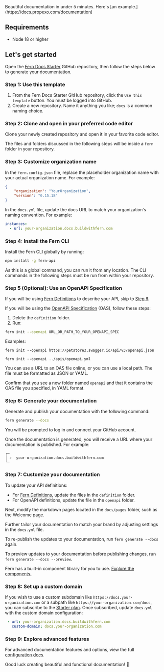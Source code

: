 <Callout intent="success">
Beautiful documentation in under 5 minutes. Here's [an example.](https://docs.propexo.com/documentation)
</Callout>

## Requirements

- Node 18 or higher

## Let's get started

Open the [Fern Docs Starter](https://github.com/fern-api/docs-starter) GitHub repository, then follow the steps below to generate your documentation. 

### Step 1: Use this template

1. From the Fern Docs Starter GitHub repository, click the `Use this template` button. You must be logged into GitHub.
2. Create a new repository. Name it anything you like; `docs` is a common naming choice.

### Step 2: Clone and open in your preferred code editor

Clone your newly created repository and open it in your favorite code editor.

The files and folders discussed in the following steps will be inside a `fern` folder in your repository. 

### Step 3: Customize organization name

In the `fern.config.json` file, replace the placeholder organization name with your actual organization name. For example:

```json
{
    "organization": "YourOrganization",
    "version": "0.15.18"
}
```

In the `docs.yml` file, update the docs URL to match your organization's naming convention. For example:

```yml
instances:
  - url: your-organization.docs.buildwithfern.com
```

### Step 4: Install the Fern CLI

Install the Fern CLI globally by running:

```bash
npm install -g fern-api
```
As this is a global command, you can run it from any location. The CLI commands in the following steps must be run from within your repository.

### Step 5 (Optional): Use an OpenAPI Specification

If you will be using [Fern Definitions](https://docs.buildwithfern.com/api-definition/fern-definition/overview) to describe your API, skip to [Step 6](#step-6--generate-your-documentation).

If you will be using the [OpenAPI Specification](https://chat.openai.com/share/47bcc007-17d8-483a-ab5a-91c10c4a73e1) (OAS), follow these steps:
1. Delete the `definition` folder.
2. Run:

```bash
fern init --openapi URL_OR_PATH_TO_YOUR_OPENAPI_SPEC
```

Examples:

```fern init --openapi https://petstore3.swagger.io/api/v3/openapi.json```

```fern init --openapi ../apis/openapi.yml```

You can use a URL to an OAS file online, or you can use a local path. The file must be formatted as JSON or YAML. 

Confirm that you see a new folder named `openapi` and that it contains the OAS file you specified, in YAML format.

### Step 6: Generate your documentation

Generate and publish your documentation with the following command:

```bash
fern generate --docs
```

You will be prompted to log in and connect your GitHub account.

Once the documentation is generated, you will receive a URL where your documentation is published. For example:

```shell
┌─
│ ✓  your-organization.docs.buildwithfern.com
└─
```

### Step 7: Customize your documentation

To update your API definitions:
- For [Fern Definitions](https://docs.buildwithfern.com/api-definition/fern-definition/overview), update the files in the `definition` folder.
- For OpenAPI definitions, update the file in the `openapi` folder. 

Next, modify the markdown pages located in the `docs/pages` folder, such as the Welcome page.

Further tailor your documentation to match your brand by adjusting settings in the `docs.yml` file. 

To re-publish the updates to your documentation, run `fern generate --docs` again.

To preview updates to your documentation before publishing changes, run `fern generate --docs --preview`.

Fern has a built-in component library for you to use. [Explore the components.](https://docs.buildwithfern.com/generate-docs/component-library/)

### Step 8: Set up a custom domain

If you wish to use a custom subdomain like `https://docs.your-organization.com` or a subpath like `https://your-organization.com/docs`, you can subscribe to the [Starter plan](https://buildwithfern.com/pricing). Once subscribed, update `docs.yml` with the custom domain configuration:

``` yaml
 - url: your-organization.docs.buildwithfern.com
   custom-domain: docs.your-organization.com
```

### Step 9: Explore advanced features

For advanced documentation features and options, view the full [configuration docs](/generate-docs/configurations/overview).

Good luck creating beautiful and functional documentation! 🌿
